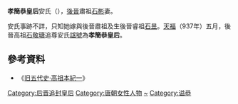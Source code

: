 '''孝簡恭皇后'''安氏（{{bd|？||？|catIdx=H}}），[[後晉|後晉]]肅祖[[石彬|石彬]]妻。

安氏事跡不詳，只知她嫁與後晉肅祖及生後晉睿祖[[石昱|石昱]]。[[天福_(后晋)|天福]]（937年）五月，後晉高祖[[石敬瑭|石敬瑭]]追尊安氏[[諡號|諡號]]為'''孝簡恭皇后'''。

==參考資料==
*《[[s:舊五代史/卷75|旧五代史·高祖本紀一]]》

{{五代皇后}}

[[Category:后晋追封皇后|Category:后晋追封皇后]]
[[Category:唐朝女性人物|Category:唐朝女性人物]]
[[Category:安姓|~]]
[[Category:谥恭|Category:谥恭]]